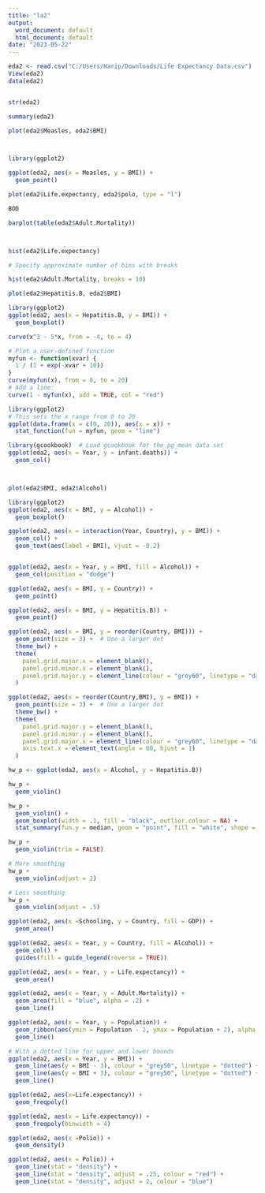 ---
title: "la2"
output:
  word_document: default
  html_document: default
date: "2023-05-22"
---

```{r setup, include=FALSE}
eda2 <- read.csv("C:/Users/Harip/Downloads/Life Expectancy Data.csv")
View(eda2)
data(eda2)
```

```{r}
```


```{r}
str(eda2)
```

```{r}
summary(eda2)
```

```{r}
plot(eda2$Measles, eda2$BMI)
```

```         
```

```{r}

```

```{r}
library(ggplot2)

ggplot(eda2, aes(x = Measles, y = BMI)) +
  geom_point()
```

```{r}
plot(eda2$Life.expectancy, eda2$polo, type = "l")
```

```{r}
BOD
```

```{r}
barplot(table(eda2$Adult.Mortality))
```
```{r}
```


```{r}
```

```{r}
hist(eda2$Life.expectancy)

# Specify approximate number of bins with breaks

```

```{r}
hist(eda2$Adult.Mortality, breaks = 10)
```

```{r}
plot(eda2$Hepatitis.B, eda2$BMI)
```

```{r}
library(ggplot2)
ggplot(eda2, aes(x = Hepatitis.B, y = BMI)) +
  geom_boxplot()
```

```{r}
curve(x^3 - 5*x, from = -4, to = 4)
```

```{r}
# Plot a user-defined function
myfun <- function(xvar) {
  1 / (1 + exp(-xvar + 10))
}
curve(myfun(x), from = 0, to = 20)
# Add a line:
curve(1 - myfun(x), add = TRUE, col = "red")
```

```{r}
library(ggplot2)
# This sets the x range from 0 to 20
ggplot(data.frame(x = c(0, 20)), aes(x = x)) +
  stat_function(fun = myfun, geom = "line")
```

```{r}
library(gcookbook)  # Load gcookbook for the pg_mean data set
ggplot(eda2, aes(x = Year, y = infant.deaths)) +
  geom_col()
```
```{r}


```
```{r}
```


```{r}
plot(eda2$BMI, eda2$Alcohol)
```
```{r}
library(ggplot2)
ggplot(eda2, aes(x = BMI, y = Alcohol)) +
  geom_boxplot()
```



```{r}
ggplot(eda2, aes(x = interaction(Year, Country), y = BMI)) +
  geom_col() +
  geom_text(aes(label = BMI), vjust = -0.2)
```
```{r}
```


```{r}
ggplot(eda2, aes(x = Year, y = BMI, fill = Alcohol)) +
  geom_col(position = "dodge")
```

```{r}
ggplot(eda2, aes(x = BMI, y = Country)) +
  geom_point()
```
```{r}
ggplot(eda2, aes(x = BMI, y = Hepatitis.B)) +
  geom_point()
```
```{r}
ggplot(eda2, aes(x = BMI, y = reorder(Country, BMI))) +
  geom_point(size = 3) +  # Use a larger dot
  theme_bw() +
  theme(
    panel.grid.major.x = element_blank(),
    panel.grid.minor.x = element_blank(),
    panel.grid.major.y = element_line(colour = "grey60", linetype = "dashed")
  )
```
```{r}
ggplot(eda2, aes(x = reorder(Country,BMI), y = BMI)) +
  geom_point(size = 3) +  # Use a larger dot
  theme_bw() +
  theme(
    panel.grid.major.y = element_blank(),
    panel.grid.minor.y = element_blank(),
    panel.grid.major.x = element_line(colour = "grey60", linetype = "dashed"),
    axis.text.x = element_text(angle = 60, hjust = 1)
  )
```

```{r}
hw_p <- ggplot(eda2, aes(x = Alcohol, y = Hepatitis.B))

hw_p +
  geom_violin()
```
```{r}
hw_p +
  geom_violin() +
  geom_boxplot(width = .1, fill = "black", outlier.colour = NA) +
  stat_summary(fun.y = median, geom = "point", fill = "white", shape = 21, size = 2.5)
```
```{r}
hw_p +
  geom_violin(trim = FALSE)
```
```{r}
# More smoothing
hw_p +
  geom_violin(adjust = 2)

# Less smoothing
hw_p +
  geom_violin(adjust = .5)
```
```{r}
ggplot(eda2, aes(x =Schooling, y = Country, fill = GDP)) +
  geom_area()
```
```{r}
ggplot(eda2, aes(x = Year, y = Country, fill = Alcohol)) +
  geom_col() +
  guides(fill = guide_legend(reverse = TRUE))
```
```{r}
ggplot(eda2, aes(x = Year, y = Life.expectancy)) +
  geom_area()
```

```{r}
ggplot(eda2, aes(x = Year, y = Adult.Mortality)) +
  geom_area(fill = "blue", alpha = .2) +
  geom_line()
```
```{r}
ggplot(eda2, aes(x = Year, y = Population)) +
  geom_ribbon(aes(ymin = Population - 2, ymax = Population + 2), alpha = 0.2) +
  geom_line()
```
```{r}
# With a dotted line for upper and lower bounds
ggplot(eda2, aes(x = Year, y = BMI)) +
  geom_line(aes(y = BMI - 3), colour = "grey50", linetype = "dotted") +
  geom_line(aes(y = BMI + 3), colour = "grey50", linetype = "dotted") +
  geom_line()
```
```{r}
ggplot(eda2, aes(x=Life.expectancy)) +
  geom_freqpoly()
```
```{r}
ggplot(eda2, aes(x = Life.expectancy)) +
  geom_freqpoly(binwidth = 4)
```
```{r}
ggplot(eda2, aes(x =Polio)) +
  geom_density()
```

```{r}
ggplot(eda2, aes(x = Polio)) +
  geom_line(stat = "density") +
  geom_line(stat = "density", adjust = .25, colour = "red") +
  geom_line(stat = "density", adjust = 2, colour = "blue")
```

